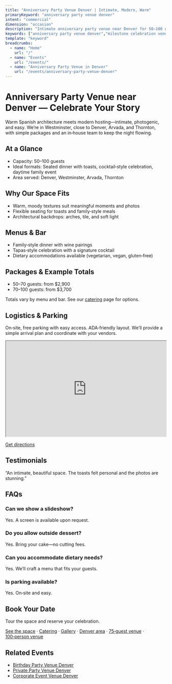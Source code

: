 ```yaml
---
title: "Anniversary Party Venue Denver | Intimate, Modern, Warm"
primaryKeyword: "anniversary party venue denver"
intent: "commercial"
dimension: "occasion"
description: "Intimate anniversary party venue near Denver for 50–100 guests. Spanish-inspired ambiance, curated bar, in-house catering, and effortless coordination."
keywords: ["anniversary party venue denver","milestone celebration venue","private event space denver"]
template: "keyword"
breadcrumbs:
  - name: "Home"
    url: "/"
  - name: "Events"
    url: "/events/"
  - name: "Anniversary Party Venue in Denver"
    url: "/events/anniversary-party-venue-denver"
---
```



# Anniversary Party Venue near Denver — Celebrate Your Story

Warm Spanish architecture meets modern hosting—intimate, photogenic, and easy. We’re in Westminster, close to Denver, Arvada, and Thornton, with simple packages and an in‑house team to keep the night flowing.

## At a Glance
- Capacity: 50–100 guests
- Ideal formats: Seated dinner with toasts, cocktail‑style celebration, daytime family event
- Area served: Denver, Westminster, Arvada, Thornton

<PricingSnapshot showEightHour />

## Why Our Space Fits
- Warm, moody textures suit meaningful moments and photos
- Flexible seating for toasts and family‑style meals
- Architectural backdrops: arches, tile, and soft light

## Menus & Bar
- Family‑style dinner with wine pairings
- Tapas‑style celebration with a signature cocktail
- Dietary accommodations available (vegetarian, vegan, gluten‑free)

## Packages & Example Totals
- 50–70 guests: from $2,900
- 70–100 guests: from $3,700

Totals vary by menu and bar. See our [catering](/catering) page for options.

## Logistics & Parking
On‑site, free parking with easy access. ADA‑friendly layout. We’ll provide a simple arrival plan and coordinate with your vendors.

<iframe
  src="https://www.google.com/maps?q=8050+Federal+Blvd+Westminster+CO+80031&output=embed"
  width="100%"
  height="300"
  style={{ border: 0 }}
  loading="lazy"
  referrerpolicy="no-referrer-when-downgrade"
  aria-label="Map to Penelope’s Venue, 8050 Federal Blvd, Westminster, CO 80031"
></iframe>

<p><a href="https://www.google.com/maps/dir/?api=1&destination=8050+Federal+Blvd+Westminster+CO+80031" target="_blank" rel="noopener">Get directions</a></p>

## Testimonials
“An intimate, beautiful space. The toasts felt personal and the photos are stunning.”

## FAQs
### Can we show a slideshow?
Yes. A screen is available upon request.

### Do you allow outside dessert?
Yes. Bring your cake—no cutting fees.

### Can you accommodate dietary needs?
Yes. We’ll craft a menu that fits your guests.

### Is parking available?
Yes. On‑site and easy.

## Book Your Date
Tour the space and reserve your celebration.

[See the space](/venue) · [Catering](/catering) · [Gallery](/gallery) · [Denver area](/service-areas/denver) · [75‑guest venue](/venue/capacity/75-guest-wedding-venue-denver) · [100‑person venue](/venue/capacity/100-person-wedding-venue-denver)

## Related Events
- [Birthday Party Venue Denver](/events/birthday-party-venue-denver)
- [Private Party Venue Denver](/events/private-party-venue-denver)
- [Corporate Event Venue Denver](/events/corporate-event-venue-denver)

<script
  type="application/ld+json"
  dangerouslySetInnerHTML={{
    __html: JSON.stringify({
      "@context": "https://schema.org",
      "@type": "FAQPage",
      "mainEntity": [
        {"@type": "Question", "name": "Can we show a slideshow?", "acceptedAnswer": {"@type": "Answer", "text": "Yes. A screen is available upon request."}},
        {"@type": "Question", "name": "Do you allow outside dessert?", "acceptedAnswer": {"@type": "Answer", "text": "Yes. Bring your cake—no cutting fees."}},
        {"@type": "Question", "name": "Can you accommodate dietary needs?", "acceptedAnswer": {"@type": "Answer", "text": "Yes. We’ll craft a menu that fits your guests."}},
        {"@type": "Question", "name": "Is parking available?", "acceptedAnswer": {"@type": "Answer", "text": "Yes. On‑site and easy."}}
      ]
    })
  }}
/>

<script
  type="application/ld+json"
  dangerouslySetInnerHTML={{
    __html: JSON.stringify({
      "@context": "https://schema.org",
      "@type": "Service",
      "serviceType": "Anniversary party venue",
      "provider": {"@type": "LocalBusiness", "name": "Penelope’s Venue"},
      "areaServed": ["Denver", "Westminster", "Arvada", "Thornton"],
      "offers": {"@type": "AggregateOffer", "priceCurrency": "USD", "lowPrice": "1440", "highPrice": "3200"}
    })
  }}
/>


